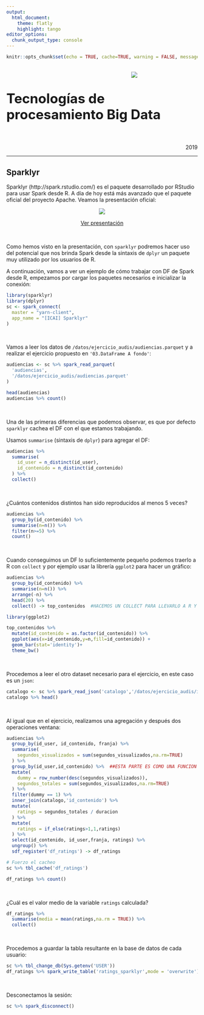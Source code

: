 ```yaml
---
output: 
  html_document:
    theme: flatly
    highlight: tango
editor_options: 
  chunk_output_type: console
---
```



```r
knitr::opts_chunk$set(echo = TRUE, cache=TRUE, warning = FALSE, message = FALSE)
```

<br/>
<span style="float: right;width: 175px;" src="">
<img src="img/logo_comillas.png"></img>
</span>
<h1 style="font-size: 2.5em"> Tecnologías de procesamiento Big Data</h1>
<br><br>
<span style="float: right; text-align: right;"><eph>2019</eph></span>
<br>

---

## Sparklyr

Sparklyr (http://spark.rstudio.com/) es el paquete desarrollado por RStudio para usar Spark desde R. A día de hoy está más avanzado que el paquete oficial del proyecto Apache. Veamos la presentación oficial:

<center>
![](img/sparklyr.png)

[Ver presentación](https://github.com/rstudio/webinars/blob/master/42-Introduction%20to%20sparklyr/Introducing%20sparklyr%20-%20Webinar.pdf)
</center>

&nbsp;    


Como hemos visto en la presentación, con `sparklyr` podremos hacer uso del potencial que nos brinda Spark desde la sintaxis de `dplyr` un paquete muy utilizado por los usuarios de R.

A continuación, vamos a ver un ejemplo de cómo trabajar con DF de Spark desde R, empezamos por cargar los paquetes necesarios e inicializar la conexión:

```r
library(sparklyr)
library(dplyr)
sc <- spark_connect(
  master = "yarn-client",
  app_name = "[ICAI] Sparklyr"
)
```


&nbsp;    


Vamos a leer los datos de `/datos/ejercicio_audis/audiencias.parquet` y a realizar el ejercicio propuesto en `'03.DataFrame A fondo'`:

```r
audiencias <- sc %>% spark_read_parquet(
  'audiencias',
  '/datos/ejercicio_audis/audiencias.parquet'
)

head(audiencias)
audiencias %>% count()
```

&nbsp;    

Una de las primeras diferencias que podemos observar, es que por defecto `sparklyr` cachea el DF con el que estamos trabajando.

Usamos `summarise` (sintaxis de `dplyr`) para agregar el DF:

```r
audiencias %>% 
  summarise(
    id_user = n_distinct(id_user),
    id_contenido = n_distinct(id_contenido)
  ) %>% 
  collect()
```

&nbsp;    

¿Cuántos contenidos distintos han sido reproducidos al menos 5 veces?

```r
audiencias %>% 
  group_by(id_contenido) %>% 
  summarise(n=n()) %>% 
  filter(n>=5) %>% 
  count()
```

&nbsp;    

Cuando conseguimos un DF lo suficientemente pequeño podemos traerlo a R con `collect` y por ejemplo usar la librería `ggplot2` para hacer un gráfico:

```r
audiencias %>% 
  group_by(id_contenido) %>% 
  summarise(n=n()) %>% 
  arrange(-n) %>% 
  head(20) %>% 
  collect() -> top_contenidos  #HACEMOS UN COLLECT PARA LLEVARLO A R Y PODER HACER GGPLOTS

library(ggplot2)

top_contenidos %>% 
  mutate(id_contenido = as.factor(id_contenido)) %>% 
  ggplot(aes(x=id_contenido,y=n,fill=id_contenido)) + 
  geom_bar(stat='identity')+
  theme_bw()
```


&nbsp;    

Procedemos a leer el otro dataset necesario para el ejercicio, en este caso es un `json`:

```r
catalogo <- sc %>% spark_read_json('catalogo','/datos/ejercicio_audis/info_contenidos.json')
catalogo %>% head()
```

&nbsp;    

Al igual que en el ejercicio, realizamos una agregación y después dos operaciones ventana:

```r
audiencias %>% 
  group_by(id_user, id_contenido, franja) %>% 
  summarise(
    segundos_visualizados = sum(segundos_visualizados,na.rm=TRUE)
  ) %>% 
  group_by(id_user,id_contenido) %>%  ##ESTA PARTE ES COMO UNA FUNCION WINDOW EN PYTHON
  mutate(
    dummy = row_number(desc(segundos_visualizados)),
    segundos_totales = sum(segundos_visualizados,na.rm=TRUE)
  ) %>% 
  filter(dummy == 1) %>% 
  inner_join(catalogo,'id_contenido') %>% 
  mutate(
    ratings = segundos_totales / duracion
  ) %>% 
  mutate(
    ratings = if_else(ratings>1,1,ratings)
  ) %>% 
  select(id_contenido, id_user,franja, ratings) %>% 
  ungroup() %>% 
  sdf_register('df_ratings') -> df_ratings

# Fuerzo el cacheo
sc %>% tbl_cache('df_ratings')

df_ratings %>% count()
```

&nbsp;    

¿Cuál es el valor medio de la variable `ratings` calculada?

```r
df_ratings %>% 
  summarise(media = mean(ratings,na.rm = TRUE)) %>% 
  collect()
```

&nbsp;    

Procedemos a guardar la tabla resultante en la base de datos de cada usuario:

```r
sc %>% tbl_change_db(Sys.getenv('USER'))
df_ratings %>% spark_write_table('ratings_sparklyr',mode = 'overwrite')
```

&nbsp;   


Desconectamos la sesión:

```r
sc %>% spark_disconnect()
```

